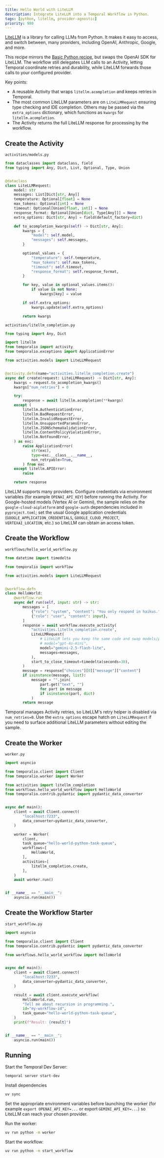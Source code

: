 ```yaml
---
title: Hello World with LiteLLM
description: Integrate LiteLLM into a Temporal Workflow in Python.
tags: [python, litellm, provider-agnostic]
priority: 980
---
```


[LiteLLM](https://github.com/BerriAI/litellm) is a library for calling LLMs from Python. It makes it easy to access, and switch between, many providers, including OpenAI, Anthropic, Google, and more.

This recipe mirrors the [Basic Python recipe](./basic-python), but swaps the OpenAI SDK for LiteLLM. The workflow still delegates LLM calls to an Activity, letting Temporal coordinate retries and durability, while LiteLLM forwards those calls to your configured provider.

Key points:

- A reusable Activity that wraps `litellm.acompletion` and keeps retries in Temporal.
- The most common LiteLLM parameters are on `LiteLLMRequest` ensuring type checking and IDE completion. Others may be passed via the `extra_options` dictionary, which functions as `kwargs` for `litellm.acompletion`.
- The Activity returns the full LiteLLM response for processing by the workflow.

## Create the Activity

`activities/models.py`

```python
from dataclasses import dataclass, field
from typing import Any, Dict, List, Optional, Type, Union


@dataclass
class LiteLLMRequest:
    model: str
    messages: List[Dict[str, Any]]
    temperature: Optional[float] = None
    max_tokens: Optional[int] = None
    timeout: Optional[Union[float, int]] = None
    response_format: Optional[Union[dict, Type[Any]]] = None
    extra_options: Dict[str, Any] = field(default_factory=dict)

    def to_acompletion_kwargs(self) -> Dict[str, Any]:
        kwargs = {
            "model": self.model,
            "messages": self.messages,
        }

        optional_values = {
            "temperature": self.temperature,
            "max_tokens": self.max_tokens,
            "timeout": self.timeout,
            "response_format": self.response_format,
        }

        for key, value in optional_values.items():
            if value is not None:
                kwargs[key] = value

        if self.extra_options:
            kwargs.update(self.extra_options)

        return kwargs
```

`activities/litellm_completion.py`

```python
from typing import Any, Dict

import litellm
from temporalio import activity
from temporalio.exceptions import ApplicationError

from activities.models import LiteLLMRequest


@activity.defn(name="activities.litellm_completion.create")
async def create(request: LiteLLMRequest) -> Dict[str, Any]:
    kwargs = request.to_acompletion_kwargs()
    kwargs["num_retries"] = 0

    try:
        response = await litellm.acompletion(**kwargs)
    except (
        litellm.AuthenticationError,
        litellm.BadRequestError,
        litellm.InvalidRequestError,
        litellm.UnsupportedParamsError,
        litellm.JSONSchemaValidationError,
        litellm.ContentPolicyViolationError,
        litellm.NotFoundError,
    ) as exc:
        raise ApplicationError(
            str(exc),
            type=exc.__class__.__name__,
            non_retryable=True,
        ) from exc
    except litellm.APIError:
        raise

    return response
```

LiteLLM supports many providers. Configure credentials via environment variables (for example `OPENAI_API_KEY`) before running the Activity. For Google-hosted models (Vertex AI or Gemini), the sample relies on the `google-cloud-aiplatform` and `google-auth` dependencies included in `pyproject.toml`; set the usual Google application credentials (`GOOGLE_APPLICATION_CREDENTIALS`, `GOOGLE_CLOUD_PROJECT`, `VERTEXAI_LOCATION`, etc.) so LiteLLM can obtain an access token.

## Create the Workflow

`workflows/hello_world_workflow.py`

```python
from datetime import timedelta

from temporalio import workflow

from activities.models import LiteLLMRequest


@workflow.defn
class HelloWorld:
    @workflow.run
    async def run(self, input: str) -> str:
        messages = [
            {"role": "system", "content": "You only respond in haikus."},
            {"role": "user", "content": input},
        ]
        response = await workflow.execute_activity(
            "activities.litellm_completion.create",
            LiteLLMRequest(
                # LiteLLM lets you keep the same code and swap models/providers.
                # model="gpt-4o-mini",
                model="gemini-2.5-flash-lite",
                messages=messages,
            ),
            start_to_close_timeout=timedelta(seconds=30),
        )
        message = response["choices"][0]["message"]["content"]
        if isinstance(message, list):
            message = "".join(
                part.get("text", "")
                for part in message
                if isinstance(part, dict)
            )
        return message
```

Temporal manages Activity retries, so LiteLLM's retry helper is disabled via `num_retries=0`. Use the `extra_options` escape hatch on `LiteLLMRequest` if you need to surface additional LiteLLM parameters without editing the sample.

## Create the Worker

`worker.py`

```python
import asyncio

from temporalio.client import Client
from temporalio.worker import Worker

from activities import litellm_completion
from workflows.hello_world_workflow import HelloWorld
from temporalio.contrib.pydantic import pydantic_data_converter


async def main():
    client = await Client.connect(
        "localhost:7233",
        data_converter=pydantic_data_converter,
    )

    worker = Worker(
        client,
        task_queue="hello-world-python-task-queue",
        workflows=[
            HelloWorld,
        ],
        activities=[
            litellm_completion.create,
        ],
    )
    await worker.run()


if __name__ == "__main__":
    asyncio.run(main())
```

## Create the Workflow Starter

`start_workflow.py`

```python
import asyncio

from temporalio.client import Client
from temporalio.contrib.pydantic import pydantic_data_converter

from workflows.hello_world_workflow import HelloWorld


async def main():
    client = await Client.connect(
        "localhost:7233",
        data_converter=pydantic_data_converter,
    )

    result = await client.execute_workflow(
        HelloWorld.run,
        "Tell me about recursion in programming.",
        id="my-workflow-id",
        task_queue="hello-world-python-task-queue",
    )
    print(f"Result: {result}")


if __name__ == "__main__":
    asyncio.run(main())
```

## Running

Start the Temporal Dev Server:

```bash
temporal server start-dev
```

Install dependencies

```bash
uv sync
```

Set the appropriate environment variables before launching the worker (for example `export OPENAI_API_KEY=...` or export `GEMINI_API_KEY=...`) so LiteLLM can reach your chosen provider.

Run the worker:

```bash
uv run python -m worker
```

Start the workflow:

```bash
uv run python -m start_workflow
```